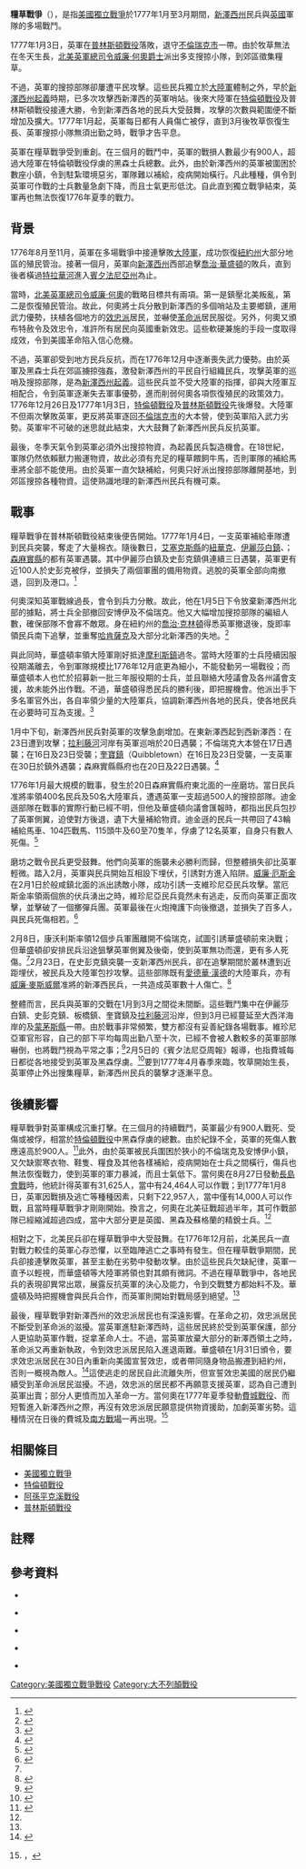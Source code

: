 {{NoteTA
|G1=Military
|G2=地名
|G3=USState
|G4=People
}}
{{Infobox Military Conflict
|conflict=糧草戰爭
|partof=[[美國獨立戰爭|美國獨立戰爭]]
|image=[[File:Forage_War.svg|300px]]
|caption=新澤西州在糧草戰爭期間的主要交戰地點。
|date= 1777年1月至3月
|place= [[新澤西州|新澤西州]]
|coordinates=
|result=大陸軍及民兵勝利
|combatant2= {{flagicon|United Kingdom|1606}} [[大不列顛王國|英國]]
|combatant1= {{flagicon|USA|1776}} [[美國|美國]]
|commander2= {{flagicon|United Kingdom|1606}} [[第五代何奧子爵威廉·何奧|威廉·何奧]]<br/>{{flagicon|United Kingdom|1606}} [[查爾斯·康沃利斯，第一代康沃利斯侯爵|查爾斯·康沃利斯]]
|commander1= {{flagicon|USA|1776}} [[新澤西州|新澤西州]]民兵<br/>{{flagicon|USA|1776}} [[大陸軍|大陸軍]]各部
|strength2=不定
|strength1=不定
|casualties2=最少900人死亡、受傷或被俘
|casualties1=不詳，遠較英軍輕微
}}
{{Campaignbox紐約及新澤西戰役}}
'''糧草戰爭'''（{{lang-en|Forage War}}），是指[[美國獨立戰爭|美國獨立戰爭]]於1777年1月至3月期間，[[新澤西州|新澤西州]]民兵與[[大不列顛王國|英國]]軍隊的多場戰鬥。

1777年1月3日，英軍在[[普林斯頓戰役|普林斯頓戰役]]落敗，退守[[新不倫瑞克市|不倫瑞克市]]一帶。由於牧草無法在冬天生長，[[北美英軍總司令|北美英軍總司令]][[第五代何奧子爵威廉·何奧|威廉·何奧爵士]]派出多支搜掠小隊，到郊區徵集糧草。

不過，英軍的搜掠部隊卻屢遭平民攻擊。這些民兵獨立於[[大陸軍|大陸軍]]體制之外，早於[[新澤西州起義|新澤西州起義]]時期，已多次攻擊西新澤西的英軍哨站。後來大陸軍在[[特倫頓戰役|特倫頓戰役]]及普林斯頓戰役接連大勝，令到新澤西各地的民兵大受鼓舞，攻擊的次數與範圍便不斷增加及擴大。1777年1月起，英軍每日都有人員傷亡被俘，直到3月後牧草恢復生長、英軍搜掠小隊無須出勤之時，戰爭才告平息。

英軍在糧草戰爭受到重創。在三個月的戰鬥中，英軍的戰損人數最少有900人，超過大陸軍在特倫頓戰役俘虜的黑森士兵總數。此外，由於新澤西州的英軍被圍困於數座小鎮，令到駐紮環境惡劣，軍隊難以補給，疫病開始橫行。凡此種種，俱令到英軍可作戰的士兵數量急劇下降，而且士氣更形低沈。自此直到獨立戰爭結束，英軍再也無法恢復1776年夏季的戰力。

== 背景 ==
{{See also|新澤西州起義|特倫頓戰役|普林斯頓戰役}}

1776年8月至11月，英軍在多場戰爭中接連擊敗[[大陸軍|大陸軍]]，成功恢復[[紐約州|紐約州]]大部分地區的殖民管治。接著一個月，英軍向[[新澤西州|新澤西州]]西部追擊[[喬治·華盛頓|喬治·華盛頓]]的敗兵，直到後者橫過[[特拉華河|特拉華河]]進入[[賓夕法尼亞州|賓夕法尼亞州]]為止。

當時，[[北美英軍總司令|北美英軍總司令]][[第五代何奧子爵威廉·何奧|威廉·何奧]]的戰略目標共有兩項。第一是鎮壓北美叛亂，第二是恢復殖民管治。故此，何奧將士兵分散到新澤西的多個哨站及主要鄉鎮，運用武力優勢，扶植各個地方的[[效忠派|效忠派]]居民，並嚇使[[愛國者_(美國革命)|革命派]]居民服從。另外，何奧又頒布特赦令及效忠令，准許所有居民向英國重新效忠。這些軟硬兼施的手段一度取得成效，令到美國革命陷入信心危機。

不過，英軍卻受到地方民兵反抗，而在1776年12月中逐漸喪失武力優勢。由於英軍及黑森士兵在郊區擄掠強姦，激發新澤西州的平民自行組織民兵，攻擊英軍的巡哨及搜掠部隊，是為[[新澤西州起義|新澤西州起義]]。這些民兵並不受大陸軍的指揮，卻與大陸軍互相配合，令到英軍逐漸失去軍事優勢，進而削弱何奧各項恢復殖民的政策效力。1776年12月26日及1777年1月3日，[[特倫頓戰役|特倫頓戰役]]及[[普林斯頓戰役|普林斯頓戰役]]先後爆發。大陸軍不但兩次擊敗英軍，更反將英軍逐回[[新不倫瑞克市|不倫瑞克市]]的大本營，使到英軍陷入武力劣勢。英軍牢不可破的迷思就此結束，大大鼓舞了新澤西州民兵反抗英軍。

最後，冬季天氣令到英軍必須外出搜掠物資，為起義民兵製造機會。在18世紀，軍隊仍然依賴獸力搬運物資，故此必須有充足的糧草餵飼牛馬，否則軍隊的補給馬車將全部不能使用。由於英軍一直欠缺補給，何奧只好派出搜掠部隊離開基地，到郊區搜掠各種物資。這使熟識地理的新澤西州民兵有機可乘。

== 戰事 ==

糧草戰爭在普林斯頓戰役結束後便告開始。1777年1月4日，{{link-en|勞倫斯鄉 (新澤西州)|Lawrenceville, New Jersey|梅登黑}}一支英軍補給車隊遭到民兵突襲，奪走了大量棉衣。隨後數日，[[艾塞克斯郡_(紐澤西州)|艾塞克斯縣]]的[[紐華克_(新澤西州)|紐華克]]、[[伊麗莎白_(新澤西州)|伊麗莎白鎮]]、{{link-en|羅威市 (新澤西州)|Rahway, New Jersey|史彭克鎮}}；[[萨默塞特县_(新泽西州)|森麻實縣]]的{{link-en|邦德溪鎮|Bound Brook, New Jersey}}都有英軍遇襲。其中伊麗莎白鎮及史彭克鎮俱連續三日遇襲，英軍更有近100人於史彭克被俘，並損失了兩個軍團的備用物資。逃脫的英軍全部向南撤退，回到{{link-en|珀斯安博伊 (新澤西州)|Perth Amboy, New Jersey|珀斯安博伊}}及{{link-en|南安博伊 (新澤西州)|South Amboy, New Jersey|南安博伊}}港口。<ref>{{Harvnb|Fischer|2006|pp=346-347}}</ref>

何奧深知英軍戰線過長，會令到兵力分散。故此，他在1月5日下令放棄新澤西州北部的據點，將士兵全部撤回安博伊及不倫瑞克。他又大幅增加搜掠部隊的編組人數，確保部隊不會寡不敵眾。身在紐約州的[[喬治·克林頓|喬治·克林頓]]得悉英軍撤退後，旋即率領民兵南下追擊，並重奪[[哈肯薩克_(新澤西州)|哈肯薩克]]及大部分北新澤西的失地。<ref>{{Harvnb|Fischer|2006|p=349}}</ref>

與此同時，華盛頓率領大陸軍剛好抵達[[摩利斯鎮|摩利斯鎮]]過冬。當時大陸軍的士兵陸續因服役期滿離去，令到軍隊規模比1776年12月底更為細小，不能發動另一場戰役；而華盛頓本人也忙於招募新一批三年服役期的士兵，並且聯絡大陸議會及各州議會支援，故未能外出作戰。不過，華盛頓得悉民兵的勝利後，即把握機會。他派出手下多名軍官外出，各自率領少量的大陸軍兵，協調新澤西州各地的民兵，使各地民兵在必要時可互為支援。<ref>{{Harvnb|Fischer|2006|p=353}}</ref>

1月中下旬，新澤西州民兵對英軍的攻擊急劇增加。在東新澤西起到西新澤西：{{link-en|板橋鎮 (新澤西州)|Woodbridge Township, New Jersey|板橋鎮}}在23日遭到攻擊；[[拉利藤河|拉利藤河]]河岸有英軍巡哨於20日遇襲；不倫瑞克大本營在17日遇襲；{{link-en|般咸鎮|Bonhamtown, New Jersey}}在16日及23日受襲；[[皮斯卡特維_(新澤西州)|奎寶鎮]]（Quibbletown）在16日及23日受襲，一支英軍在30日於鎮外遇襲；森麻實縣縣府也在20日及22日遇襲。<ref name=FischerMAP>{{Harvnb|Fischer|2006|p=354}}</ref>

1776年1月最大規模的戰事，發生於20日森麻實縣府東北面的一座磨坊。當日民兵准將{{link-en|菲利蒙·迪金遜|Philemon Dickinson}}率領400名民兵及50名大陸軍兵，遭遇英軍一支超過500人的搜掠部隊。迪金遜部隊在戰事的實際行動已經不明，但他及華盛頓向議會匯報時，都指出民兵包抄了英軍側翼，迫使對方後退，遺下大量補給物資。迪金遜的民兵一共帶回了43輪補給馬車、104匹戰馬、115頭牛及60至70隻羊，俘虜了12名英軍，自身只有數人死傷。<ref name=Fischer355>{{Harvnb|Fischer|2006|p=355}}</ref>

磨坊之戰令民兵更受鼓舞。他們向英軍的施襲未必勝利而歸，但整體損失卻比英軍輕微。踏入2月，英軍與民兵開始互相設下埋伏，引誘對方進入陷阱。[[第一代托利的厄斯金從男爵威廉·厄斯金|威廉·厄斯金]]在2月1日於般咸鎮北面的{{link-en|墨圖根 (新澤西州)|Metuchen, New Jersey|墨圖根}}派出誘敵小隊，成功引誘一支維珍尼亞民兵攻擊。當厄斯金率領兩個旅的伏兵湧出之時，維珍尼亞民兵竟然未有逃走，反而向英軍正面攻擊，並擊破了一個擲彈兵團。英軍最後在火炮掩護下向後撤退，並損失了百多人，與民兵死傷相若。<ref name=Fischer356>{{Harvnb|Fischer|2006|p=356}}</ref>

2月8日，康沃利斯率領12個步兵軍團離開不倫瑞克，試圖引誘華盛頓前來決戰；但華盛頓卻安排民兵沿途狙擊英軍側翼及後衛，使到英軍無功而還，更有多人死傷。<ref name=Fischer356/>2月23日，{{link-en|查理斯·馬胡德|Charles Mawhood}}在史彭克鎮突襲一支新澤西州民兵，卻在追擊期間於叢林遭到近距埋伏，被民兵及大陸軍包抄攻擊。這些部隊既有[[愛德華·漢德|愛德華·漢德]]的大陸軍兵，亦有[[威廉·麥斯威爾|威廉·麥斯威爾]]准將的新澤西民兵，一共造成英軍數十人傷亡。<ref>{{Harvnb|Fischer|2006|pp=356-357}}</ref>

整體而言，民兵與英軍的交戰在1月到3月之間從未間斷。這些戰鬥集中在伊麗莎白鎮、史彭克鎮、板橋鎮、奎寶鎮及[[拉利藤河|拉利藤河]]沿岸，但到3月已經蔓延至大西洋海岸的{{link-en|沙勾|Sandy Hook}}及[[蒙茅斯縣|蒙茅斯縣]]一帶。由於戰事非常頻繁，雙方都沒有妥善紀錄各場戰事。維珍尼亞軍官{{link-en|亞當·史提芬|Adam Stephen}}形容，自己的部下平均每周出勤八至十次，已經不會被人數較多的英軍部隊嚇倒，也將戰鬥視為平常之事；<ref>{{Harvnb|Fischer|2006|pp=355-357}}</ref>2月5日的《賓夕法尼亞周報》報導，也指費城每日都從各地接受到英軍及黑森俘虜。<ref>{{Harvnb|Fischer|2006|p=358}}</ref>要到1777年4月春季來臨，牧草開始生長，英軍停止外出搜集糧草，新澤西州民兵的襲擊才逐漸平息。

== 後續影響 ==

糧草戰爭對英軍構成沉重打擊。在三個月的持續戰鬥，英軍最少有900人戰死、受傷或被俘，相當於[[特倫頓戰役|特倫頓戰役]]中黑森俘虜的總數。由於紀錄不全，英軍的死傷人數應遠高於900人。<ref name=Fischer359>{{Harvnb|Fischer|2006|p=359}}</ref>此外，由於英軍被民兵圍困於狹小的不倫瑞克及安博伊小鎮，又欠缺禦寒衣物、鞋隻、糧食及其他各樣補給，疫病開始在士兵之間橫行，傷兵也無法恢復戰力，使到英軍的軍力暴減，而且士氣低下。當何奧在8月27日發動[[長島會戰|長島會戰]]時，他統計得英軍有31,625人，當中有24,464人可以作戰；到1777年1月8日，英軍因戰損及逃亡等種種因素，只剩下22,957人，當中僅有14,000人可以作戰，且當時糧草戰爭才剛剛開始。換言之，何奧在北美征戰超過半年，其可作戰部隊已經縮減超過四成，當中大部分更是英國、黑森及蘇格蘭的精銳士兵。<ref name=Fischer359/>

相對之下，北美民兵卻在糧草戰爭中大受鼓舞。在1776年12月前，北美民兵一直對戰力較佳的英軍心存恐懼，以至臨陣逃亡之事時有發生。但在糧草戰爭期間，民兵卻接連擊敗英軍，甚至主動在劣勢中發動攻擊。由於這些民兵欠缺紀律，英軍一直予以輕視，而華盛頓等大陸軍將領也對其頗有微詞。不過在糧草戰爭中，各地民兵的表現卻異常出眾，展露反抗英軍的決心及能力，令到交戰雙方都始料不及。華盛頓及時把握機會與民兵合作，而英軍則開始對戰局感到絕望。<ref name=Fischer355/>

最後，糧草戰爭對新澤西州的效忠派居民也有深遠影響。在革命之初，效忠派居民不斷受到革命派的滋擾。當英軍進駐新澤西時，這些居民終於受到英軍保護，部分人更協助英軍作戰，捉拿革命人士。不過，當英軍放棄大部分的新澤西領土之時，革命派又再重新執政，令到效忠派居民陷入進退兩難。華盛頓在1月31日頒令，要求效忠派居民在30日內重新向美國宣誓效忠，或者帶同隨身物品搬遷到紐約州，否則一概視為敵人。<ref>{{Harvnb|Fischer|2012|p=63}}</ref>這使逃走的居民自此流離失所，但宣誓效忠美國的居民仍繼續受到革命派居民滋擾。不過，效忠派的居民都不再願意支援英軍，認為自己遭到英軍出賣；部分人更憤而加入革命一方。當何奧在1777年夏季發動[[費城戰役|費城戰役]]、而短暫進入新澤西州之際，再沒有效忠派居民願意提供物資援助，加劇英軍劣勢。這種情況在日後的費城及[[南方戰場_(美國獨立戰爭)|南方戰場]]一再出現。<ref>{{Harvnb|Fischer|2012|p=63}}，{{Harvnb|Fischer|2006|pp=349-350}}</ref>

== 相關條目 ==
* [[美國獨立戰爭|美國獨立戰爭]]
* [[特倫頓戰役|特倫頓戰役]]
* [[阿孫平克溪戰役|阿孫平克溪戰役]]
* [[普林斯頓戰役|普林斯頓戰役]]

==註釋 ==
{{reflist|2}}

== 參考資料 ==
{{美國主題}}

{{refbegin}}
*{{Citation
|last=Allison
|first=Robert J.
|title=The American Revolution: A Concise History
|language=en
|publication-place =New York
|publisher=Oxford University Press
|year=2011
|isbn=978-0-19-531295-9}}

*{{Citation
|last=Fischer
|first= David Hackett
|title= Washington's Crossing
|language=en
|publication-place= New York
|publisher= Oxford University Press
|year=2006
|isbn=978-0-19-518159-3
}}

*{{Citation
|last=Ketchum
|first= Richard
|title= The Winter Soldiers: The Battles for Trenton and Princeton
|language=en
|publication-place=
|publisher= Holt Paperbacks; 1st Owl books ed edition
|year=1999
|isbn=0-8050-6098-7
}}

*{{Citation
|last= McCullough
|first= David
|title=1776
|language=en
|publication-place= New York
|publisher= Simon and Schuster
|year=2005
|isbn=978-0-7432-2671-4
}}

*{{Citation
|last= Middleton
|first= Richard
|title=The War of American Independence: 1775-1783
|language=en
|publication-place= New York
|publisher=Pearson Education Limited.
|year=2012
|isbn=978-0-582-22942-6
}}

{{refend}}

[[Category:美國獨立戰爭戰役|Category:美國獨立戰爭戰役]]
[[Category:大不列顛戰役|Category:大不列顛戰役]]